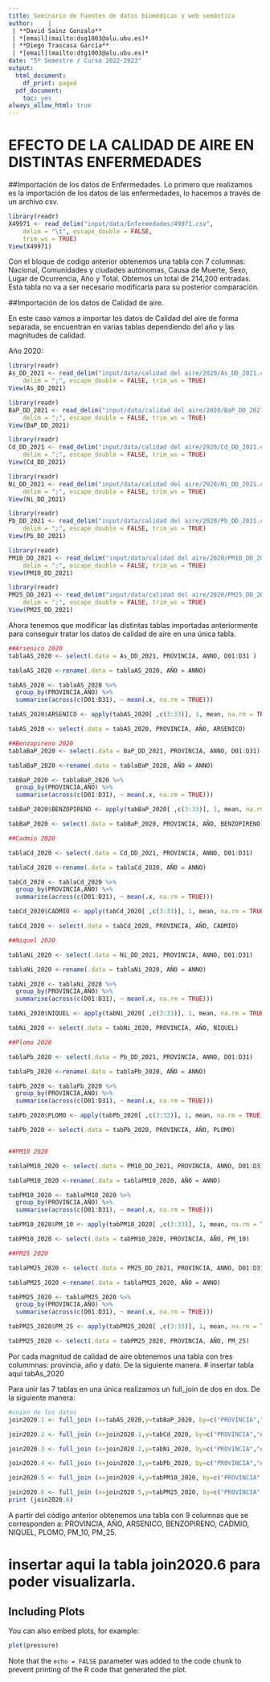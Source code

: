 ```yaml
---
title: Seminario de Fuentes de datos biomédicas y web semántica
author:    | 
 | **David Sainz Gonzalo**
 | *[email](mailto:dsg1003@alu.ubu.es)*
 | **Diego Trascasa García**
 | *[email](mailto:dtg1003@alu.ubu.es)*
date: "5º Semestre / Curso 2022-2023"
output:
  html_document:
    df_print: paged
  pdf_document: 
    toc: yes
always_allow_html: true
---
```


# EFECTO DE LA CALIDAD DE AIRE EN DISTINTAS ENFERMEDADES

##Importación de los datos de Enfermedades.
Lo primero que realizamos es la importación de los datos de las enfermedades, lo hacemos a través de un archivo csv.

```r
library(readr)
X49971 <- read_delim("input/data/Enfermedades/49971.csv", 
    delim = "\t", escape_double = FALSE, 
    trim_ws = TRUE)
View(X49971)
```
Con el bloque de codigo anterior obtenemos una tabla con 7 columnas: 
Nacional, Comunidades y ciudades autónomas, Causa de Muerte, Sexo, Lugar de Ocurrencia, Año y Total. 
Obtemos un total de 214,200 entradas.
Esta tabla no va a ser necesario modificarla para su posterior comparación.


##Importación de los datos de Calidad de aire.

En este caso vamos a importar los datos de Calidad del aire de forma separada, se encuentran en varias tablas dependiendo del año y las magnitudes de calidad.

Año 2020:

```r
library(readr)
As_DD_2021 <- read_delim("input/data/calidad del aire/2020/As_DD_2021.csv", 
    delim = ";", escape_double = FALSE, trim_ws = TRUE)
View(As_DD_2021)

library(readr)
BaP_DD_2021 <- read_delim("input/data/calidad del aire/2020/BaP_DD_2021.csv", 
    delim = ";", escape_double = FALSE, trim_ws = TRUE)
View(BaP_DD_2021)

library(readr)
Cd_DD_2021 <- read_delim("input/data/calidad del aire/2020/Cd_DD_2021.csv", 
    delim = ";", escape_double = FALSE, trim_ws = TRUE)
View(Cd_DD_2021)

library(readr)
Ni_DD_2021 <- read_delim("input/data/calidad del aire/2020/Ni_DD_2021.csv", 
    delim = ";", escape_double = FALSE, trim_ws = TRUE)
View(Ni_DD_2021)

library(readr)
Pb_DD_2021 <- read_delim("input/data/calidad del aire/2020/Pb_DD_2021.csv", 
    delim = ";", escape_double = FALSE, trim_ws = TRUE)
View(Pb_DD_2021)

library(readr)
PM10_DD_2021 <- read_delim("input/data/calidad del aire/2020/PM10_DD_2021.csv", 
    delim = ";", escape_double = FALSE, trim_ws = TRUE)
View(PM10_DD_2021)

library(readr)
PM25_DD_2021 <- read_delim("input/data/calidad del aire/2020/PM25_DD_2021.csv", 
    delim = ";", escape_double = FALSE, trim_ws = TRUE)
View(PM25_DD_2021)
```

Ahora tenemos que modificar las distintas tablas importadas anteriormente para conseguir tratar los datos de calidad de aire en una única tabla.

```r
##Arsenico 2020
tablaAS_2020 <- select(.data = As_DD_2021, PROVINCIA, ANNO, D01:D31 )

tablaAS_2020 <-rename(.data = tablaAS_2020, AÑO = ANNO)

tabAS_2020 <- tablaAS_2020 %>%
  group_by(PROVINCIA,AÑO) %>%
  summarise(across(c(D01:D31), ~ mean(.x, na.rm = TRUE)))

tabAS_2020$ARSENICO <- apply(tabAS_2020[ ,c(3:33)], 1, mean, na.rm = TRUE)

tabAS_2020 <- select(.data = tabAS_2020, PROVINCIA, AÑO, ARSENICO)

##Benzopireno 2020
tablaBaP_2020 <- select(.data = BaP_DD_2021, PROVINCIA, ANNO, D01:D31)

tablaBaP_2020 <-rename(.data = tablaBaP_2020, AÑO = ANNO)

tabBaP_2020 <- tablaBaP_2020 %>%
  group_by(PROVINCIA,AÑO) %>%
  summarise(across(c(D01:D31), ~ mean(.x, na.rm = TRUE)))

tabBaP_2020$BENZOPIRENO <- apply(tabBaP_2020[ ,c(3:33)], 1, mean, na.rm = TRUE)

tabBaP_2020 <- select(.data = tabBaP_2020, PROVINCIA, AÑO, BENZOPIRENO)

##Cadmio 2020

tablaCd_2020 <- select(.data = Cd_DD_2021, PROVINCIA, ANNO, D01:D31)

tablaCd_2020 <-rename(.data = tablaCd_2020, AÑO = ANNO)

tabCd_2020 <- tablaCd_2020 %>%
  group_by(PROVINCIA,AÑO) %>%
  summarise(across(c(D01:D31), ~ mean(.x, na.rm = TRUE)))

tabCd_2020$CADMIO <- apply(tabCd_2020[ ,c(3:33)], 1, mean, na.rm = TRUE)

tabCd_2020 <- select(.data = tabCd_2020, PROVINCIA, AÑO, CADMIO)

##Niquel 2020

tablaNi_2020 <- select(.data = Ni_DD_2021, PROVINCIA, ANNO, D01:D31)

tablaNi_2020 <-rename(.data = tablaNi_2020, AÑO = ANNO)

tabNi_2020 <- tablaNi_2020 %>%
  group_by(PROVINCIA,AÑO) %>%
  summarise(across(c(D01:D31), ~ mean(.x, na.rm = TRUE)))

tabNi_2020$NIQUEL <- apply(tabNi_2020[ ,c(3:33)], 1, mean, na.rm = TRUE)

tabNi_2020 <- select(.data = tabNi_2020, PROVINCIA, AÑO, NIQUEL)

##Plomo 2020

tablaPb_2020 <- select(.data = Pb_DD_2021, PROVINCIA, ANNO, D01:D31)

tablaPb_2020 <-rename(.data = tablaPb_2020, AÑO = ANNO)

tabPb_2020 <- tablaPb_2020 %>%
  group_by(PROVINCIA,AÑO) %>%
  summarise(across(c(D01:D31), ~ mean(.x, na.rm = TRUE)))

tabPb_2020$PLOMO <- apply(tabPb_2020[ ,c(3:33)], 1, mean, na.rm = TRUE)

tabPb_2020 <- select(.data = tabPb_2020, PROVINCIA, AÑO, PLOMO)


##PM10 2020

tablaPM10_2020 <- select(.data = PM10_DD_2021, PROVINCIA, ANNO, D01:D31)

tablaPM10_2020 <-rename(.data = tablaPM10_2020, AÑO = ANNO)

tabPM10_2020 <- tablaPM10_2020 %>%
  group_by(PROVINCIA,AÑO) %>%
  summarise(across(c(D01:D31), ~ mean(.x, na.rm = TRUE)))

tabPM10_2020$PM_10 <- apply(tabPM10_2020[ ,c(3:33)], 1, mean, na.rm = TRUE)

tabPM10_2020 <- select(.data = tabPM10_2020, PROVINCIA, AÑO, PM_10)

##PM25 2020

tablaPM25_2020 <- select(.data = PM25_DD_2021, PROVINCIA, ANNO, D01:D31)

tablaPM25_2020 <-rename(.data = tablaPM25_2020, AÑO = ANNO)

tabPM25_2020 <- tablaPM25_2020 %>%
  group_by(PROVINCIA,AÑO) %>%
  summarise(across(c(D01:D31), ~ mean(.x, na.rm = TRUE)))

tabPM25_2020$PM_25 <- apply(tabPM25_2020[ ,c(3:33)], 1, mean, na.rm = TRUE)

tabPM25_2020 <- select(.data = tabPM25_2020, PROVINCIA, AÑO, PM_25)
```

Por cada magnitud de calidad de aire obtenemos una tabla con tres colummnas: provincia, año y dato. De la siguiente manera.
# insertar tabla aqui tabAs_2020

Para unir las 7 tablas en una única realizamos un full_join de dos en dos. De la siguiente manera:
```r
#union de los datos
join2020.1 <- full_join (x=tabAS_2020,y=tabBaP_2020, by=c("PROVINCIA","AÑO"))

join2020.2 <- full_join (x=join2020.1,y=tabCd_2020, by=c("PROVINCIA","AÑO"))

join2020.3 <- full_join (x=join2020.2,y=tabNi_2020, by=c("PROVINCIA","AÑO"))

join2020.4 <- full_join (x=join2020.3,y=tabPb_2020, by=c("PROVINCIA","AÑO"))

join2020.5 <- full_join (x=join2020.4,y=tabPM10_2020, by=c("PROVINCIA","AÑO"))

join2020.6 <- full_join (x=join2020.5,y=tabPM25_2020, by=c("PROVINCIA","AÑO"))
print (join2020.6)
```
A partir del código anterior obtenemos una tabla con 9 columnas que se corresponden a:
PROVINCIA, AÑO, ARSENICO, BENZOPIRENO, CADMIO, NIQUEL, PLOMO, PM_10, PM_25.

# insertar aqui la tabla join2020.6 para poder visualizarla.





















## Including Plots

You can also embed plots, for example:

```r
plot(pressure)
```

Note that the `echo = FALSE` parameter was added to the code chunk to prevent printing of the R code that generated the plot.
